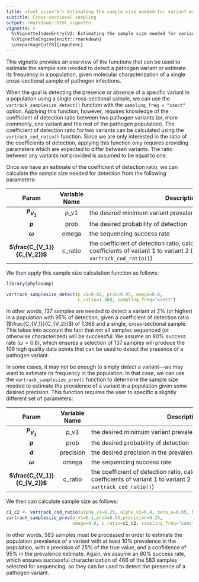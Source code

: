 ```yaml
---
title: <font size="5"> Estimating the sample size needed for variant monitoring </font>
subtitle: Cross-sectional sampling
output: rmarkdown::html_vignette
vignette: >
  %\VignetteIndexEntry{V2: Estimating the sample size needed for variant monitoring (cross-sectional)}
  %\VignetteEngine{knitr::rmarkdown}
  \usepackage[utf8]{inputenc}
---
```


<style type="text/css">

h1.title {
  font-size: 18px
}

</style>

This vignette provides an overview of the functions that can be used to estimate the sample size needed to detect a pathogen variant or estimate its frequency in a population, given molecular characterization of a single cross-sectional sample of pathogen infections.

When the goal is detecting the presence or absence of a specific variant in a population using a single cross-sectional sample, we can use the `vartrack_samplesize_detect()` function with the `sampling_freq = "xsect"` option. Applying this function, however, requires knowledge of the coefficient of detection ratio between two pathogen variants (or, more commonly, one variant and the rest of the pathogen population). The coefficient of detection ratio for two variants can be calculated using the `vartrack_cod_ratio()` function. Since we are only interested in the ratio of the coefficients of detection, applying this function only requires providing parameters which are expected to differ between variants. The ratio between any variants not provided is assumed to be equal to one.

Once we have an estimate of the coefficient of detection ratio, we can calculate the sample size needed for detection from the following parameters:

| Param | Variable Name | <span style="display: inline-block; width:500px">Description</span> |
|:-----:|:-------------:|-------------|
|   **$P_{V_1}$**   |       p_v1       | the desired minimum variant prevalence to be able to detect           |
|   **$p$**   |       prob       | the desired probability of detection          |
|   **$\omega$**   |       omega       | the sequencing success rate          |
|   **$\frac{C_{V_1}}{C_{V_2}}$**   |       c_ratio       | the coefficient of detection ratio, calculated as the ratio of the coefficients of variant 1 to variant 2 (can be calculated using `vartrack_cod_ratio()`)           |

We then apply this sample size calculation function as follows:

```r
library(phylosamp)
```

```r

vartrack_samplesize_detect(p_v1=0.02, prob=0.95, omega=0.8, 
                           c_ratio=1.368, sampling_freq="xsect")

```

In other words, 137 samples are needed to detect a variant at 2% (or higher) in a population with 95% of detection, given a coefficient of detection ratio ($\frac{C_{V_1}}{C_{V_2}}$) of 1.368 and a single, cross-sectional sample. This takes into account the fact that not all samples sequenced (or otherwise characterized) will be successful. We assume an 80% success rate ($\omega=0.8$), which ensures a selection of 137 samples will produce the 109 high quality data points that can be used to detect the presence of a pathogen variant.

In some cases, it may not be enough to simply _detect_ a variant---we may want to estimate its frequency in the population. In that case, we can use the `vartrack_samplesize_prev()` function to determine the sample size needed to estimate the prevalence of a variant in a population given some desired precision. This function requires the user to specific a slightly different set of parameters:

| Param | Variable Name | <span style="display: inline-block; width:500px">Description</span> |
|:-----:|:-------------:|-------------|
|   **$P_{V_1}$**   |       p_v1       | the desired minimum variant prevalence to be able to detect           |
|   **$p$**   |       prob       | the desired probability of detection          |
|   **$d$**   |       precision       | the desired precision in the prevalence estimate          |
|   **$\omega$**   |       omega       | the sequencing success rate        |
|   **$\frac{C_{V_1}}{C_{V_2}}$**   |       c_ratio       | the coefficient of detection ratio, calculated as the ratio of the coefficients of variant 1 to variant 2 (can be calculated using `vartrack_cod_ratio()`)           |

We then can calculate sample size as follows:

```r

c1_c2 <- vartrack_cod_ratio(alpha_v1=0.25, alpha_v2=0.4, beta_a=0.05, beta_s=0.3)
vartrack_samplesize_prev(p_v1=0.1,prob=0.95,precision=0.25, 
                         omega=0.8, c_ratio=c1_c2, sampling_freq="xsect")

```

In other words, 583 samples must be processed in order to estimate the population prevalence of a variant with at least 10% prevalence in the population, with a precision of 25% of the true value, and a confidence of 95% in the prevalence estimate. Again, we assume an 80% success rate, which ensures successful characterization of 466 of the 583 samples selected for sequencing. so they can be used to detect the presence of a pathogen variant.